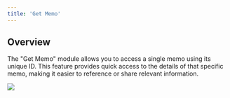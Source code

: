 ```yaml
---
title: 'Get Memo'
---
```


## Overview

The "Get Memo" module allows you to access a single memo using its unique ID. This feature provides quick access to the details of that specific memo, making it easier to reference or share relevant information.



![](/images/workflows/get_memo001.png)